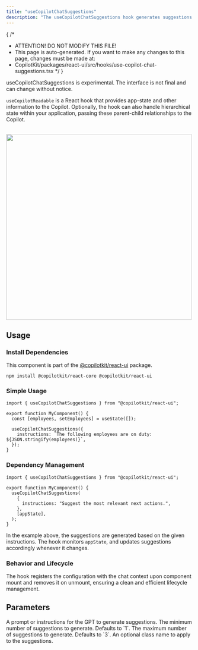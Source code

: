 ```yaml
---
title: "useCopilotChatSuggestions"
description: "The useCopilotChatSuggestions hook generates suggestions in the chat window based on real-time app state."
---
```


{
 /*
  * ATTENTION! DO NOT MODIFY THIS FILE!
  * This page is auto-generated. If you want to make any changes to this page, changes must be made at:
  * CopilotKit/packages/react-ui/src/hooks/use-copilot-chat-suggestions.tsx
  */
}
<Callout type="warning">
  useCopilotChatSuggestions is experimental. The interface is not final and
  can change without notice.
</Callout>
 
`useCopilotReadable` is a React hook that provides app-state and other information
to the Copilot. Optionally, the hook can also handle hierarchical state within your
application, passing these parent-child relationships to the Copilot.
 
<br/>
<img src="/images/use-copilot-chat-suggestions/use-copilot-chat-suggestions.gif" width="500" />
 
## Usage
 
### Install Dependencies
 
This component is part of the [@copilotkit/react-ui](https://npmjs.com/package/@copilotkit/react-ui) package.
 
```shell npm2yarn \"@copilotkit/react-ui"\
npm install @copilotkit/react-core @copilotkit/react-ui
```
 
### Simple Usage
 
```tsx
import { useCopilotChatSuggestions } from "@copilotkit/react-ui";
 
export function MyComponent() {
  const [employees, setEmployees] = useState([]);
 
  useCopilotChatSuggestions({
    instructions: `The following employees are on duty: ${JSON.stringify(employees)}`,
  });
}
```
 
### Dependency Management
 
```tsx
import { useCopilotChatSuggestions } from "@copilotkit/react-ui";
 
export function MyComponent() {
  useCopilotChatSuggestions(
    {
      instructions: "Suggest the most relevant next actions.",
    },
    [appState],
  );
}
```
 
In the example above, the suggestions are generated based on the given instructions.
The hook monitors `appState`, and updates suggestions accordingly whenever it changes.
 
### Behavior and Lifecycle
 
The hook registers the configuration with the chat context upon component mount and
removes it on unmount, ensuring a clean and efficient lifecycle management.

## Parameters

<PropertyReference name="instructions" type="string" required > 
A prompt or instructions for the GPT to generate suggestions.
</PropertyReference>

<PropertyReference name="minSuggestions" type="number"  default="1"> 
The minimum number of suggestions to generate. Defaults to `1`.
</PropertyReference>

<PropertyReference name="maxSuggestions" type="number"  default="1"> 
The maximum number of suggestions to generate. Defaults to `3`.
</PropertyReference>

<PropertyReference name="className" type="string"  > 
An optional class name to apply to the suggestions.
</PropertyReference>

